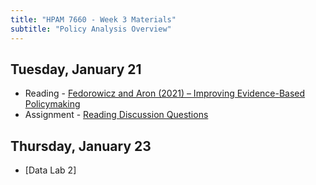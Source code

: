 ```yaml
---
title: "HPAM 7660 - Week 3 Materials"
subtitle: "Policy Analysis Overview"
---
```


## Tuesday, January 21

<!-- - [Intro Scenario Results](/img/Intro Scenario Scores.png), [Data](/data/intro_data.csv), [R Script](/data/intro_bar.R) -->
- Reading - [Fedorowicz and Aron (2021) – Improving Evidence-Based Policymaking](/materials/Readings/Evidence-Based Policymaking.pdf)
- Assignment - [Reading Discussion Questions](/assignments/Week 3 Reading Discussion Questions.pdf)
<!-- - Slides - [Policy Analysis Overview](/slides/HPAM_7660_Policy_Analysis_Overview.pdf) -->

## Thursday, January 23

- [Data Lab 2]